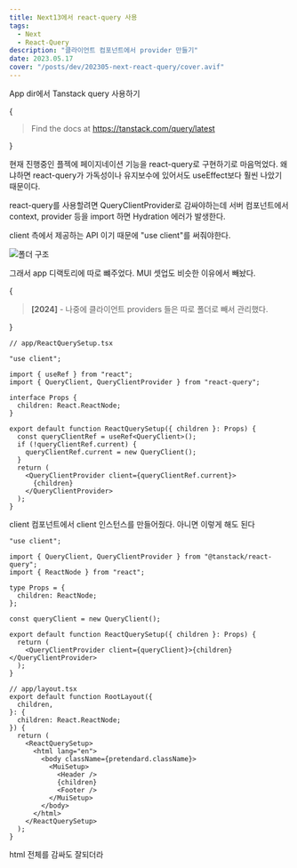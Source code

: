 ```yaml
---
title: Next13에서 react-query 사용
tags:
  - Next
  - React-Query
description: "클라이언트 컴포넌트에서 provider 만들기"
date: 2023.05.17
cover: "/posts/dev/202305-next-react-query/cover.avif"
---
```


<Heading type="h2">App dir에서 Tanstack query 사용하기</Heading>

{<Blockquote type="info">Find the docs at https://tanstack.com/query/latest</Blockquote>}

현재 진행중인 플젝에 페이지네이션 기능을 react-query로 구현하기로 마음먹었다. 왜냐하면 react-query가 가독성이나 유지보수에 있어서도 useEffect보다 훨씬 나았기 때문이다.

react-query를 사용할려면 QueryClientProvider로 감싸야하는데 서버 컴포넌트에서 context, provider 등을 import 하면 Hydration 에러가 발생한다.

client 측에서 제공하는 API 이기 때문에 "use client"를 써줘야한다.

![폴더 구조](/posts/dev/202305-next-react-query/1.png)

그래서 app 디랙토리에 따로 뺴주었다. MUI 셋업도 비슷한 이유에서 빼놨다.

{<Blockquote type="warn">**[2024]** - 나중에 클라이언트 providers 들은 따로 폴더로 빼서 관리했다.</Blockquote>}

```tsx
// app/ReactQuerySetup.tsx

"use client";

import { useRef } from "react";
import { QueryClient, QueryClientProvider } from "react-query";

interface Props {
  children: React.ReactNode;
}

export default function ReactQuerySetup({ children }: Props) {
  const queryClientRef = useRef<QueryClient>();
  if (!queryClientRef.current) {
    queryClientRef.current = new QueryClient();
  }
  return (
    <QueryClientProvider client={queryClientRef.current}>
      {children}
    </QueryClientProvider>
  );
}
```

client 컴포넌트에서 client 인스턴스를 만들어줬다.
아니면 이렇게 해도 된다

```tsx
"use client";

import { QueryClient, QueryClientProvider } from "@tanstack/react-query";
import { ReactNode } from "react";

type Props = {
  children: ReactNode;
};

const queryClient = new QueryClient();

export default function ReactQuerySetup({ children }: Props) {
  return (
    <QueryClientProvider client={queryClient}>{children}</QueryClientProvider>
  );
}
```

```tsx
// app/layout.tsx
export default function RootLayout({
  children,
}: {
  children: React.ReactNode;
}) {
  return (
    <ReactQuerySetup>
      <html lang="en">
        <body className={pretendard.className}>
          <MuiSetup>
            <Header />
            {children}
            <Footer />
          </MuiSetup>
        </body>
      </html>
    </ReactQuerySetup>
  );
}
```

html 전체를 감싸도 잘되더라
